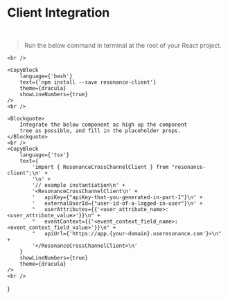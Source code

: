 
# Client Integration

<div>
    <br/>
    <Blockquote>
        Run the below command in terminal at the root of your
        React project.
    </Blockquote>

    <br />

    <CopyBlock
        language={'bash'}
        text={'npm install --save resonance-client'}
        theme={dracula}
        showLineNumbers={true}
    />
    <br />

    <Blockquote>
        Integrate the below component as high up the component
        tree as possible, and fill in the placeholder props.
    </Blockquote>
    <br />
    <CopyBlock
        language={'tsx'}
        text={
            'import { ResonanceCrossChannelClient } from "resonance-client";\n' +
            '\n' +
            '// example instantiation\n' +
            '<ResonanceCrossChannelClient\n' +
            '   apiKey={"apiKey-that-you-generated-in-part-1"}\n' +
            '   externalUserId={"user-id-of-a-logged-in-user"}\n' +
            "   userAttributes={{'<user_attribute_name>: <user_attribute_value>'}}\n" +
            "   eventContext={{'<event_context_field_name>: <event_context_field_value>'}}\n" +
            "   apiUrl={'https://app.{your-domain}.useresonance.com'}>\n" +
            '</ResonanceCrossChannelClient>\n'
        }
        showLineNumbers={true}
        theme={dracula}
    />
    <br />
</div>
}
